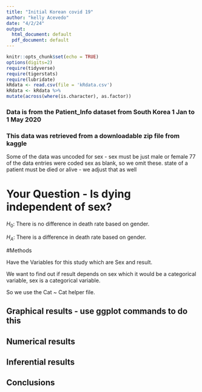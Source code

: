 ```yaml
---
title: "Initial Korean covid 19"
author: "kelly Acevedo"
date: "4/2/24"
output:
  html_document: default
  pdf_document: default
---
```


```r
knitr::opts_chunk$set(echo = TRUE)
options(digits=2)
require(tidyverse)
require(tigerstats)
require(lubridate)
kRdata <- read.csv(file = 'kRdata.csv')
kRdata <- kRdata %>%
mutate(across(where(is.character), as.factor))

```
### Data is from the Patient_Info dataset from South Korea 1 Jan to 1 May 2020
### This data was retrieved from a downloadable zip file from kaggle

Some of the data was uncoded for sex - sex must be just male or female
77 of the data entries were coded sex  as blank, so we omit these.
state of a patient must be died or alive - we adjust that as well   
  
# Your Question - Is dying independent of sex?


$H_0$: There is no difference in death rate based on gender. 

$H_A$: There is a difference in death rate based on gender.

#Methods

Have the Variables for this study which are Sex and result. 

We want to find out if result depends on sex which it would be a categorical variable, sex is a categorical variable. 

So we use the Cat ~ Cat helper file. 

## Graphical results - use ggplot commands to do this  



  





  
## Numerical results


## Inferential results 




## Conclusions

